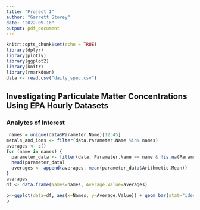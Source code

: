 ```yaml
---
title: "Project 1"
author: "Garrett Storey"
date: "2022-09-16"
output: pdf_document
---
```


```r
knitr::opts_chunk$set(echo = TRUE)
library(dplyr)
library(plotly)
library(ggplot2)
library(knitr)
library(rmarkdown)
data <- read.csv("daily_spec.csv")
```

## Investigating Particulate Matter Concentrations Using EPA Hourly Datasets
### Analytes of Interest
```r
 names = unique(data$Parameter.Name)[12:45]
metals_and_ions <- filter(data,Parameter.Name %in% names)
averages <- c()
for (name in names) {
  parameter_data <- filter(data, Parameter.Name == name & !is.na(Parameter.Name))
  head(parameter_data)
  averages <- append(averages, mean(parameter_data$Arithmetic.Mean))
}
averages
df <- data.frame(Names=names, Average.Value=averages)
```
```r
p<-ggplot(data=df, aes(x=Names, y=Average.Value)) + geom_bar(stat="identity")+theme(axis.text.x=element_text(angle=90,hjust=1,vjust=0.5))
p
```

